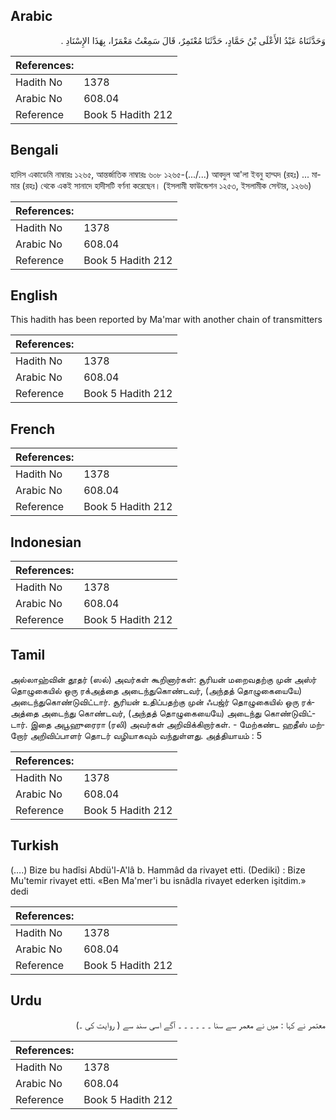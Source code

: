 ## Arabic


<div dir="rtl" lang="ar" style={{fontSize:'larger',backgroundColor:'#f8f9fa',padding:20}}>
وَحَدَّثَنَاهُ عَبْدُ الأَعْلَى بْنُ حَمَّادٍ، حَدَّثَنَا مُعْتَمِرٌ، قَالَ سَمِعْتُ مَعْمَرًا، بِهَذَا الإِسْنَادِ ‏.‏
</div>
<div style={{backgroundColor:'#f8f9fa',padding:20, marginBottom: 10}}><table> <thead> <tr> <th>References:</th> <th></th> </tr> </thead> <tbody><tr><td>Hadith No</td><td>1378</td></tr><tr><td>Arabic No</td><td>608.04</td></tr><tr><td>Reference</td><td>Book 5 Hadith 212</td></tr></tbody></table></div>

## Bengali


<div dir="ltr" lang="bn" style={{fontSize:'larger',backgroundColor:'#f8f9fa',padding:20}}>
হাদিস একাডেমি নাম্বারঃ ১২৬৫, আন্তর্জাতিক নাম্বারঃ ৬০৮ ১২৬৫-(.../...) আবদুল আ'লা ইবনু হাম্মদ (রহঃ) ... মামার (রহঃ) থেকে একই সানাদে হাদীসটি বর্ণনা করেছেন। (ইসলামী ফাউন্ডেশন ১২৫৩, ইসলামীক সেন্টার, ১২৬৬)
</div>
<div style={{backgroundColor:'#f8f9fa',padding:20, marginBottom: 10}}><table> <thead> <tr> <th>References:</th> <th></th> </tr> </thead> <tbody><tr><td>Hadith No</td><td>1378</td></tr><tr><td>Arabic No</td><td>608.04</td></tr><tr><td>Reference</td><td>Book 5 Hadith 212</td></tr></tbody></table></div>

## English


<div dir="ltr" lang="en" style={{fontSize:'larger',backgroundColor:'#f8f9fa',padding:20}}>
This hadith has been reported by Ma'mar with another chain of transmitters
</div>
<div style={{backgroundColor:'#f8f9fa',padding:20, marginBottom: 10}}><table> <thead> <tr> <th>References:</th> <th></th> </tr> </thead> <tbody><tr><td>Hadith No</td><td>1378</td></tr><tr><td>Arabic No</td><td>608.04</td></tr><tr><td>Reference</td><td>Book 5 Hadith 212</td></tr></tbody></table></div>

## French


<div dir="ltr" lang="fr" style={{fontSize:'larger',backgroundColor:'#f8f9fa',padding:20}}>

</div>
<div style={{backgroundColor:'#f8f9fa',padding:20, marginBottom: 10}}><table> <thead> <tr> <th>References:</th> <th></th> </tr> </thead> <tbody><tr><td>Hadith No</td><td>1378</td></tr><tr><td>Arabic No</td><td>608.04</td></tr><tr><td>Reference</td><td>Book 5 Hadith 212</td></tr></tbody></table></div>

## Indonesian


<div dir="ltr" lang="id" style={{fontSize:'larger',backgroundColor:'#f8f9fa',padding:20}}>

</div>
<div style={{backgroundColor:'#f8f9fa',padding:20, marginBottom: 10}}><table> <thead> <tr> <th>References:</th> <th></th> </tr> </thead> <tbody><tr><td>Hadith No</td><td>1378</td></tr><tr><td>Arabic No</td><td>608.04</td></tr><tr><td>Reference</td><td>Book 5 Hadith 212</td></tr></tbody></table></div>

## Tamil


<div dir="ltr" lang="ta" style={{fontSize:'larger',backgroundColor:'#f8f9fa',padding:20}}>
அல்லாஹ்வின் தூதர் (ஸல்) அவர்கள் கூறினார்கள்: சூரியன் மறைவதற்கு முன் அஸ்ர் தொழுகையில் ஒரு ரக்அத்தை அடைந்துகொண்டவர், (அந்தத் தொழுகையையே) அடைந்துகொண்டுவிட்டார். சூரியன் உதிப்பதற்கு முன் ஃபஜ்ர் தொழுகையில் ஒரு ரக்அத்தை அடைந்து கொண்டவர், (அந்தத் தொழுகையையே) அடைந்து கொண்டுவிட்டார். இதை அபூஹுரைரா (ரலி) அவர்கள் அறிவிக்கிறார்கள். - மேற்கண்ட ஹதீஸ் மற்றோர் அறிவிப்பாளர் தொடர் வழியாகவும் வந்துள்ளது. அத்தியாயம் : 5
</div>
<div style={{backgroundColor:'#f8f9fa',padding:20, marginBottom: 10}}><table> <thead> <tr> <th>References:</th> <th></th> </tr> </thead> <tbody><tr><td>Hadith No</td><td>1378</td></tr><tr><td>Arabic No</td><td>608.04</td></tr><tr><td>Reference</td><td>Book 5 Hadith 212</td></tr></tbody></table></div>

## Turkish


<div dir="ltr" lang="tr" style={{fontSize:'larger',backgroundColor:'#f8f9fa',padding:20}}>
(….) Bize bu hadîsi Abdü'l-A'lâ b. Hammâd da rivayet etti. (Dediki) : Bize Mu'temir rivayet etti. «Ben Ma'mer'i bu isnâdla rivayet ederken işitdim.» dedi
</div>
<div style={{backgroundColor:'#f8f9fa',padding:20, marginBottom: 10}}><table> <thead> <tr> <th>References:</th> <th></th> </tr> </thead> <tbody><tr><td>Hadith No</td><td>1378</td></tr><tr><td>Arabic No</td><td>608.04</td></tr><tr><td>Reference</td><td>Book 5 Hadith 212</td></tr></tbody></table></div>

## Urdu


<div dir="rtl" lang="ur" style={{fontSize:'larger',backgroundColor:'#f8f9fa',padding:20}}>
معتمر نے کہا : میں نے معمر سے سنا ۔ ۔ ۔ ۔ ۔ ۔ آگے اسی سند سے ( روایت کی ۔)
</div>
<div style={{backgroundColor:'#f8f9fa',padding:20, marginBottom: 10}}><table> <thead> <tr> <th>References:</th> <th></th> </tr> </thead> <tbody><tr><td>Hadith No</td><td>1378</td></tr><tr><td>Arabic No</td><td>608.04</td></tr><tr><td>Reference</td><td>Book 5 Hadith 212</td></tr></tbody></table></div>